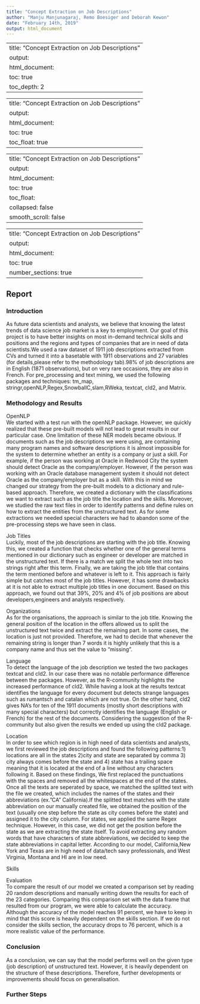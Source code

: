 ```yaml
---
title: "Concept Extraction on Job Descriptions"
author: "Manju Manjunagaraj, Remo Boesiger and Deborah Kewon"
date: "February 14th, 2019"
output: html_document
---
```


---
title: "Concept Extraction on Job Descriptions"
output:
  html_document:
    toc: true
    toc_depth: 2
---

---
title: "Concept Extraction on Job Descriptions"
output:
  html_document:
    toc: true
    toc_float: true
---
---
title: "Concept Extraction on Job Descriptions"
output:
  html_document:
    toc: true
    toc_float:
      collapsed: false
      smooth_scroll: false
---

---
title: "Concept Extraction on Job Descriptions"
output:
  html_document:
    toc: true
    number_sections: true
---

## Report {.tabset}

### Introduction

As future data scientists and analysts, we believe that knowing the latest trends of data science job market is a key to employment. Our goal of this project is to have better insights on most in-demand technical skills and positions and the regions and types of companies that are in need of data scientists.We used a raw dataset of 1911 job descriptions extracted from CVs and turned it into a basetable with 1911 observations and 27 variables (for details,please refer to the methodology tab).98% of job descriptions are in English (1871 observations), but on very rare occasions, they are also in French. For pre_processing and text mining, we used the following packages and techniques: tm_map, stringr,openNLP,Regex,SnowballC,slam,RWeka, textcat, cld2, and Matrix.


### Methodology and Results

OpenNLP
<br />
We started with a test run with the openNLP package. However, we quickly realized that these pre-built models will not lead to great results in our particular case. One limitation of these NER models became obvious. If documents such as the job descriptions we were using, are containing many program names and software descriptions it is almost impossible for the system to determine whether an entity is a company or just a skill. For example, if the person was working at Oracle in Redwood City the system should detect Oracle as the company/employer. However, if the person was working with an Oracle database management system it should not detect Oracle as the company/employer but as a skill. With this in mind we changed our strategy from the pre-built models to a dictionary and rule-based approach. Therefore, we created a dictionary with the classifications we want to extract such as the job title the location and the skills. Moreover, we studied the raw text files in order to identify patterns and define rules on how to extract the entities from the unstructured text. As for some extractions we needed special characters we had to abandon some of the pre-processing steps we have seen in class.

Job Titles
<br />
Luckily, most of the job descriptions are starting with the job title. Knowing this, we created a function that checks whether one of the general terms mentioned in our dictionary such as engineer or developer are matched in the unstructured text. If there is a match we split the whole text into two strings right after this term. Finally, we are taking the job title that contains the term mentioned before and whatever is left to it. This approach is fairly simple but catches most of the job titles. However, it has some drawbacks at it is not able to extract multiple job titles in one document.
Based on this approach, we found out that 39%, 20% and 4% of job positions are about developers,engineers and analysts respectively.

Organizations
<br />
As for the organisations, the approach is similar to the job title. Knowing the general position of the location in the offers allowed us to split the unstructured text twice and extract the remaining part. In some cases, the location is just not provided. Therefore, we had to decide that whenever the remaining string is longer than 7 words it is highly unlikely that this is a company name and thus set the value to "missing".

Language
<br />
To detect the language of the job description we tested the two packages textcat and cld2. In our case there was no notable performance difference between the packages. However, as the R-community highlights the increased performance of cld2. While having a look at the results textcat identifies the language for every document but detects strange languages such as rumantsch and catalan which are not true. On the other hand, cld2 gives NA's for ten of the 1911 documents (mostly short descriptions with many special characters) but correctly identifies the language (English or French) for the rest of the documents. Considering the suggestion of the R-community but also given the results we ended up using the cld2 package.

Location
<br />
In order to see which region is in high need of data scientists and analysts, we first reviewed the job descriptions and found the following patterns:1) locations are all in the states 2)city and state are separated by comma 3) city always comes before the state and 4) state has a trailing space meaning that it is located at the end of a line without any characters following it. Based on these findings, We first replaced the punctuations with the spaces and removed all the whitespaces at the end of the states. Once all the texts are seperated by space, we matched the splitted text with the file we created, which includes the names of the states and their abbreviations (ex."CA" California).If the splitted text matches with the state abbreviation on our manually created file, we obtained the position of the text (usually one step before the state as city comes before the state) and assigned it to the city column. For states, we applied the same Regex technique. However, in this case, we did not get the position before the state as we are extracting the state itself. To avoid extracting any random words that have characters of state abbreviations, we decided to keep the state abbreviations in capital letter. According to our model, California,New York and Texas are in high need of data/tech savy professionals, and West Virginia, Montana and HI are in low need.

Skills 
<br />

Evaluation
<br />
To compare the result of our model we created a comparison set by reading 20 random descriptions and manually writing down the results for each of the 23 categories. Comparing this comparison set with the data frame that resulted from our program, we were able to calculate the accuracy. Although the accuracy of the model reaches 91 percent, we have to keep in mind that this score is heavily dependent on the skills section. If we do not consider the skills section, the accuracy drops to 76 percent, which is a more realistic value of the performance.

### Conclusion

As a conclusion, we can say that the model performs well on the given type (job description) of unstructured text. However, it is heavily dependent on the structure of these descriptions. Therefore, further developments or improvements should focus on generalisation.

### Further Steps 
